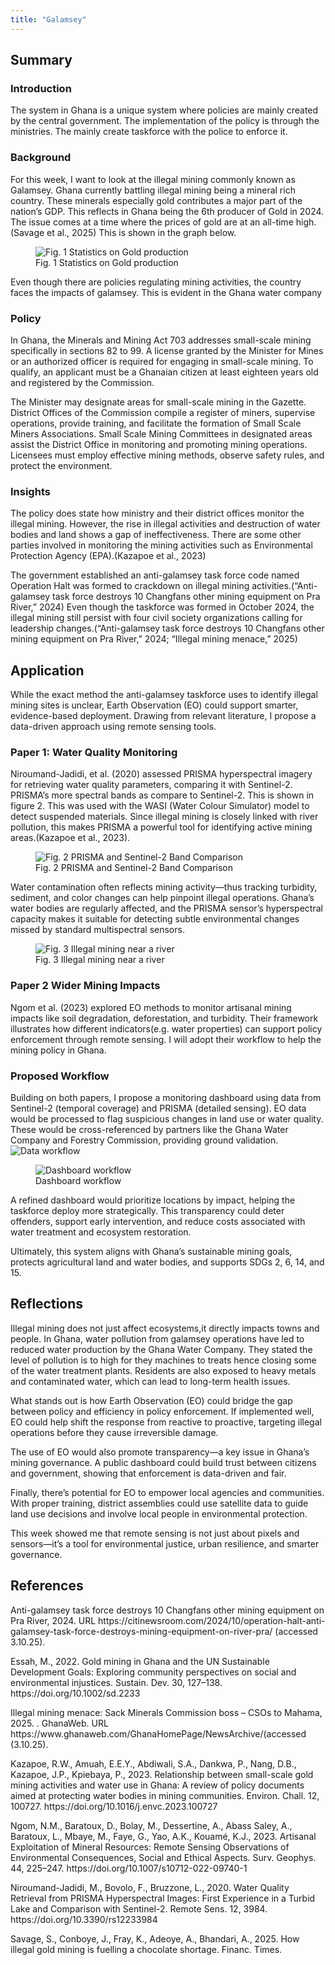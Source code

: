 ```yaml
---
title: "Galamsey"
---
```


## Summary

### Introduction

The system in Ghana is a unique system where policies are mainly created by the central government. The implementation of the policy is through the ministries. The mainly create taskforce with the police to enforce it.

### Background

For this week, I want to look at the illegal mining commonly known as Galamsey. Ghana currently battling illegal mining being a mineral rich country. These minerals especially gold contributes a major part of the nation’s GDP. This reflects in Ghana being the 6th producer of Gold in 2024. The issue comes at a time where the prices of gold are at an all-time high. (Savage et al., 2025) This is shown in the graph below.

![Fig. 1 Statistics on Gold production](week_4/Ghana's_gold_production.png)

Even though there are policies regulating mining activities, the country faces the impacts of galamsey. This is evident in the Ghana water company

### Policy

In Ghana, the Minerals and Mining Act 703 addresses small-scale mining specifically in sections 82 to 99. A license granted by the Minister for Mines or an authorized officer is required for engaging in small-scale mining. To qualify, an applicant must be a Ghanaian citizen at least eighteen years old and registered by the Commission.

The Minister may designate areas for small-scale mining in the Gazette. District Offices of the Commission compile a register of miners, supervise operations, provide training, and facilitate the formation of Small Scale Miners Associations. Small Scale Mining Committees in designated areas assist the District Office in monitoring and promoting mining operations. Licensees must employ effective mining methods, observe safety rules, and protect the environment.

### Insights

The policy does state how ministry and their district offices monitor the illegal mining. However, the rise in illegal activities and destruction of water bodies and land shows a gap of ineffectiveness. There are some other parties involved in monitoring the mining activities such as Environmental Protection Agency (EPA).(Kazapoe et al., 2023)

The government established an anti-galamsey task force code named Operation Halt was formed to crackdown on illegal mining activities.(“Anti-galamsey task force destroys 10 Changfans other mining equipment on Pra River,” 2024) Even though the taskforce was formed in October 2024, the illegal mining still persist with four civil society organizations calling for leadership changes.(“Anti-galamsey task force destroys 10 Changfans other mining equipment on Pra River,” 2024; “Illegal mining menace,” 2025)

## Application

While the exact method the anti-galamsey taskforce uses to identify illegal mining sites is unclear, Earth Observation (EO) could support smarter, evidence-based deployment. Drawing from relevant literature, I propose a data-driven approach using remote sensing tools.

### Paper 1: Water Quality Monitoring

Niroumand-Jadidi, et al. (2020) assessed PRISMA hyperspectral imagery for retrieving water quality parameters, comparing it with Sentinel-2.  PRISMA’s more spectral bands as compare to Sentinel-2. This is shown in figure 2. This was used with the WASI (Water Colour Simulator) model to detect suspended materials. Since illegal mining is closely linked with river pollution, this makes PRISMA a powerful tool for identifying active mining areas.(Kazapoe et al., 2023).  

![Fig. 2 PRISMA and Sentinel-2 Band Comparison](week_4/Bands_in_PRISMA_and_Sentinel-2.png)

Water contamination often reflects mining activity—thus tracking turbidity, sediment, and color changes can help pinpoint illegal operations. Ghana’s water bodies are regularly affected, and the PRISMA sensor’s hyperspectral capacity makes it suitable for detecting subtle environmental changes missed by standard multispectral sensors.


![Fig. 3 Illegal mining near a river](week_4/galamsey_in_water_bodies.jpg)

### Paper 2 Wider Mining Impacts

Ngom et al. (2023) explored EO methods to monitor artisanal mining impacts like soil degradation, deforestation, and turbidity. Their framework illustrates how different indicators(e.g. water properties) can support policy enforcement through remote sensing. I will adopt their workflow to help the mining policy in Ghana.

### Proposed Workflow

Building on both papers, I propose a monitoring dashboard using data from Sentinel-2 (temporal coverage) and PRISMA (detailed sensing). EO data would be processed to flag suspicious changes in land use or water quality. These would be cross-referenced by partners like the Ghana Water Company and Forestry Commission, providing ground validation.
![Data workflow](week_4/workflow_1.png)

![Dashboard workflow](week_4/workflow_2.png)

A refined dashboard would prioritize locations by impact, helping the taskforce deploy more strategically. This transparency could deter offenders, support early intervention, and reduce costs associated with water treatment and ecosystem restoration.

Ultimately, this system aligns with Ghana’s sustainable mining goals, protects agricultural land and water bodies, and supports SDGs 2, 6, 14, and 15.

## Reflections

Illegal mining does not just affect ecosystems,it directly impacts towns and people. In Ghana, water pollution from galamsey operations have led to reduced water production by the Ghana Water Company. They stated the level of pollution is to high for they machines to treats hence closing some of the water treatment plants. Residents are also exposed to heavy metals and contaminated water, which can lead to long-term health issues.

What stands out is how Earth Observation (EO) could bridge the gap between policy and efficiency in policy enforcement. If implemented well, EO could help shift the response from reactive to proactive, targeting illegal operations before they cause irreversible damage.

The use of EO would also promote transparency—a key issue in Ghana’s mining governance. A public dashboard could build trust between citizens and government, showing that enforcement is data-driven and fair.

Finally, there’s potential for EO to empower local agencies and communities. With proper training, district assemblies could use satellite data to guide land use decisions and involve local people in environmental protection.

This week showed me that remote sensing is not just about pixels and sensors—it’s a tool for environmental justice, urban resilience, and smarter governance.
  
## References
Anti-galamsey task force destroys 10 Changfans other mining equipment on Pra River, 2024. URL https://citinewsroom.com/2024/10/operation-halt-anti-galamsey-task-force-destroys-mining-equipment-on-river-pra/ (accessed 3.10.25).

Essah, M., 2022. Gold mining in Ghana and the UN Sustainable Development Goals: Exploring community perspectives on social and environmental injustices. Sustain. Dev. 30, 127–138. https://doi.org/10.1002/sd.2233

Illegal mining menace: Sack Minerals Commission boss – CSOs to Mahama, 2025. . GhanaWeb. URL https://www.ghanaweb.com/GhanaHomePage/NewsArchive/(accessed (3.10.25).

Kazapoe, R.W., Amuah, E.E.Y., Abdiwali, S.A., Dankwa, P., Nang, D.B., Kazapoe, J.P., Kpiebaya, P., 2023. Relationship between small-scale gold mining activities and water use in Ghana: A review of policy documents aimed at protecting water bodies in mining communities. Environ. Chall. 12, 100727. https://doi.org/10.1016/j.envc.2023.100727

Ngom, N.M., Baratoux, D., Bolay, M., Dessertine, A., Abass Saley, A., Baratoux, L., Mbaye, M., Faye, G., Yao, A.K., Kouamé, K.J., 2023. Artisanal Exploitation of Mineral Resources: Remote Sensing Observations of Environmental Consequences, Social and Ethical Aspects. Surv. Geophys. 44, 225–247. https://doi.org/10.1007/s10712-022-09740-1

Niroumand-Jadidi, M., Bovolo, F., Bruzzone, L., 2020. Water Quality Retrieval from PRISMA Hyperspectral Images: First Experience in a Turbid Lake and Comparison with Sentinel-2. Remote Sens. 12, 3984. https://doi.org/10.3390/rs12233984

Savage, S., Conboye, J., Fray, K., Adeoye, A., Bhandari, A., 2025. How illegal gold mining is fuelling a chocolate shortage. Financ. Times.		


